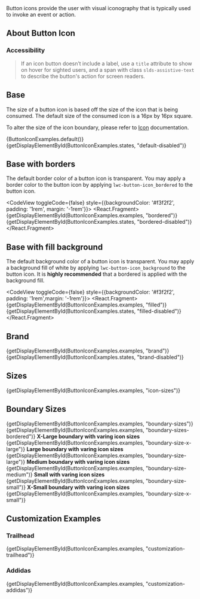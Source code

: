 
<div className="doc lead">
  Button icons provide the user with visual iconography that is typically used to invoke an event or action.
</div>

## About Button Icon

### Accessibility

<Blockquote type="a11y" header="Accessibility Note">
  If an icon button doesn’t include a label, use a <code className="doc">title</code> attribute to show on hover for sighted users, and a span with class <code className="doc">slds-assistive-text</code> to describe the button's action for screen readers.
</Blockquote>

## Base

The size of a button icon is based off the size of the icon that is being consumed. The default size of the consumed icon is a 16px by 16px square.

To alter the size of the icon boundary, please refer to [Icon](/modules/icon) documentation.

<CodeView toggleCode={false}>
  <React.Fragment>
    {ButtonIconExamples.default()}
    {getDisplayElementById(ButtonIconExamples.states, "default-disabled")}
  </React.Fragment>
</CodeView>

## Base with borders

The default border color of a button icon is transparent. You may apply a border color to the button icon by applying `lwc-button-icon_bordered` to the button icon.

<CodeView toggleCode={false} style={{backgroundColor: '#f3f2f2', padding: '1rem', margin: '-1rem'}}>
  <React.Fragment>
    {getDisplayElementById(ButtonIconExamples.examples, "bordered")}
    {getDisplayElementById(ButtonIconExamples.states, "bordered-disabled")}
  </React.Fragment>
</CodeView>

## Base with fill background

The default background color of a button icon is transparent. You may apply a background fill of white by applying `lwc-button-icon_background` to the button icon. It is **highly recommended** that a bordered is applied with the background fill.

<CodeView toggleCode={false} style={{backgroundColor: '#f3f2f2', padding: '1rem',margin: '-1rem'}}>
  <React.Fragment>
    {getDisplayElementById(ButtonIconExamples.examples, "filled")}
    {getDisplayElementById(ButtonIconExamples.states, "filled-disabled")}
  </React.Fragment>
</CodeView>

## Brand

<CodeView toggleCode={false}>
  <React.Fragment>
    {getDisplayElementById(ButtonIconExamples.examples, "brand")}
    {getDisplayElementById(ButtonIconExamples.states, "brand-disabled")}
  </React.Fragment>
</CodeView>

## Sizes

<CodeView>
  {getDisplayElementById(ButtonIconExamples.examples, "icon-sizes")}
</CodeView>

## Boundary Sizes

<DisplayGrid>
  <DisplayColumn>
    <CodeView>
      {getDisplayElementById(ButtonIconExamples.examples, "boundary-sizes")}
    </CodeView>
  </DisplayColumn>
  <DisplayColumn>
    <CodeView>
      {getDisplayElementById(ButtonIconExamples.examples, "boundary-sizes-bordered")}
    </CodeView>
  </DisplayColumn>
</DisplayGrid>

<DisplayGrid>
  <DisplayColumn>
    <strong>X-Large boundary with varing icon sizes</strong>
    <CodeView>
      {getDisplayElementById(ButtonIconExamples.examples, "boundary-size-x-large")}
    </CodeView>
  </DisplayColumn>
  <DisplayColumn>
    <strong>Large boundary with varing icon sizes</strong>
    <CodeView>
      {getDisplayElementById(ButtonIconExamples.examples, "boundary-size-large")}
    </CodeView>
  </DisplayColumn>
  <DisplayColumn>
    <strong>Medium boundary with varing icon sizes</strong>
    <CodeView>
      {getDisplayElementById(ButtonIconExamples.examples, "boundary-size-medium")}
    </CodeView>
  </DisplayColumn>
  <DisplayColumn>
    <strong>Small with varing icon sizes</strong>
    <CodeView>
      {getDisplayElementById(ButtonIconExamples.examples, "boundary-size-small")}
    </CodeView>
  </DisplayColumn>
  <DisplayColumn>
    <strong>X-Small boundary with varing icon sizes</strong>
    <CodeView>
      {getDisplayElementById(ButtonIconExamples.examples, "boundary-size-x-small")}
    </CodeView>
  </DisplayColumn>
</DisplayGrid>

## Customization Examples

### Trailhead

<CodeView toggleCode={false}>
  {getDisplayElementById(ButtonIconExamples.examples, "customization-trailhead")}
</CodeView>

### Addidas

<CodeView toggleCode={false}>
  {getDisplayElementById(ButtonIconExamples.examples, "customization-addidas")}
</CodeView>
